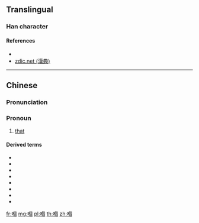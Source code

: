 ==Translingual==

===Han character===
{{Han char|rn=30|rad=口|as=10|sn=13|canj=ROWR|four=66000|ids=⿰口個}}

====References====
* {{Han ref|uh=55F0}}
* [http://www.zdic.net/z/16/js/55F0.htm zdic.net (漢典)]

----

==Chinese==
{{zh-forms|s=𠮶}}

===Pronunciation===
{{zh-pron
|m=gě
|c=go2,go3
|cat=pronoun
}}

===Pronoun===
{{zh-pronoun}}

# {{context|Cantonese|lang=zh|sort=口10}} [[that]]

====Derived terms====
* {{zh-l|嗰個|that}}
* {{zh-l|嗰便|there}}
* {{zh-l|嗰啲|those}}
* {{zh-l|嗰次|that time}}
* {{zh-l|嗰陣|at the time}}
* {{zh-l|嗰度}}
* {{zh-l|嗰處}}
* {{zh-l|嗰排}}

[[fr:嗰]]
[[mg:嗰]]
[[pl:嗰]]
[[th:嗰]]
[[zh:嗰]]